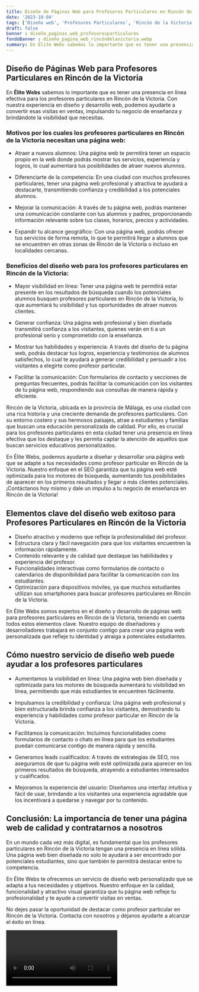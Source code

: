 ```yaml
---
title: Diseño de Páginas Web para Profesores Particulares en Rincón de la Victoria
date: '2023-10-04'
tags: ['Diseño web', 'Profesores Particulares', 'Rincón de la Victoria']
draft: false
banner : diseño_paginas_web_profesoresparticulares
fondoBanner : diseño_pagina_web_rincóndelavictoria.webp
summary: En Élite Webs sabemos lo importante que es tener una presencia en línea efectiva para los profesores particulares en Rincón de la Victoria. Con nuestra experiencia en diseño y desarrollo web, podemos ayudarte a convertir esas visitas en ventas, impulsando tu negocio de enseñanza y brindándote la visibilidad que necesitas.
---
```


## Diseño de Páginas Web para Profesores Particulares en Rincón de la Victoria

En **Élite Webs** sabemos lo importante que es tener una presencia en línea efectiva para los profesores particulares en Rincón de la Victoria. Con nuestra experiencia en diseño y desarrollo web, podemos ayudarte a convertir esas visitas en ventas, impulsando tu negocio de enseñanza y brindándote la visibilidad que necesitas.

### Motivos por los cuales los profesores particulares en Rincón de la Victoria necesitan una página web:

- Atraer a nuevos alumnos: Una página web te permitirá tener un espacio propio en la web donde podrás mostrar tus servicios, experiencia y logros, lo cual aumentará tus posibilidades de atraer nuevos alumnos.

- Diferenciarte de la competencia: En una ciudad con muchos profesores particulares, tener una página web profesional y atractiva te ayudará a destacarte, transmitiendo confianza y credibilidad a los potenciales alumnos.

- Mejorar la comunicación: A través de tu página web, podrás mantener una comunicación constante con tus alumnos y padres, proporcionando información relevante sobre tus clases, horarios, precios y actividades.

- Expandir tu alcance geográfico: Con una página web, podrás ofrecer tus servicios de forma remota, lo que te permitirá llegar a alumnos que se encuentren en otras zonas de Rincón de la Victoria o incluso en localidades cercanas.

### Beneficios del diseño web para los profesores particulares en Rincón de la Victoria:

- Mayor visibilidad en línea: Tener una página web te permitirá estar presente en los resultados de búsqueda cuando los potenciales alumnos busquen profesores particulares en Rincón de la Victoria, lo que aumentará tu visibilidad y tus oportunidades de atraer nuevos clientes.

- Generar confianza: Una página web profesional y bien diseñada transmitirá confianza a los visitantes, quienes verán en ti a un profesional serio y comprometido con la enseñanza.

- Mostrar tus habilidades y experiencia: A través del diseño de tu página web, podrás destacar tus logros, experiencia y testimonios de alumnos satisfechos, lo cual te ayudará a generar credibilidad y persuadir a los visitantes a elegirte como profesor particular.

- Facilitar la comunicación: Con formularios de contacto y secciones de preguntas frecuentes, podrás facilitar la comunicación con los visitantes de tu página web, respondiendo sus consultas de manera rápida y eficiente.

Rincón de la Victoria, ubicada en la provincia de Málaga, es una ciudad con una rica historia y una creciente demanda de profesores particulares. Con su entorno costero y sus hermosos paisajes, atrae a estudiantes y familias que buscan una educación personalizada de calidad. Por ello, es crucial para los profesores particulares en esta ciudad tener una presencia en línea efectiva que los destaque y les permita captar la atención de aquellos que buscan servicios educativos personalizados.

En Élite Webs, podemos ayudarte a diseñar y desarrollar una página web que se adapte a tus necesidades como profesor particular en Rincón de la Victoria. Nuestro enfoque en el SEO garantiza que tu página web esté optimizada para los motores de búsqueda, aumentando tus posibilidades de aparecer en los primeros resultados y llegar a más clientes potenciales. ¡Contáctanos hoy mismo y dale un impulso a tu negocio de enseñanza en Rincón de la Victoria!

<GifSeo />

<Cta />

## Elementos clave del diseño web exitoso para Profesores Particulares en Rincón de la Victoria

- Diseño atractivo y moderno que refleje la profesionalidad del profesor.
- Estructura clara y fácil navegación para que los visitantes encuentren la información rápidamente.
- Contenido relevante y de calidad que destaque las habilidades y experiencia del profesor.
- Funcionalidades interactivas como formularios de contacto o calendarios de disponibilidad para facilitar la comunicación con los estudiantes.
- Optimización para dispositivos móviles, ya que muchos estudiantes utilizan sus smartphones para buscar profesores particulares en Rincón de la Victoria.

En Élite Webs somos expertos en el diseño y desarrollo de páginas web para profesores particulares en Rincón de la Victoria, teniendo en cuenta todos estos elementos clave. Nuestro equipo de diseñadores y desarrolladores trabajará en conjunto contigo para crear una página web personalizada que refleje tu identidad y atraiga a potenciales estudiantes.

## Cómo nuestro servicio de diseño web puede ayudar a los profesores particulares

- Aumentamos la visibilidad en línea: Una página web bien diseñada y optimizada para los motores de búsqueda aumentará tu visibilidad en línea, permitiendo que más estudiantes te encuentren fácilmente.

- Impulsamos la credibilidad y confianza: Una página web profesional y bien estructurada brinda confianza a los visitantes, demostrando tu experiencia y habilidades como profesor particular en Rincón de la Victoria.

- Facilitamos la comunicación: Incluimos funcionalidades como formularios de contacto o chats en línea para que los estudiantes puedan comunicarse contigo de manera rápida y sencilla.

- Generamos leads cualificados: A través de estrategias de SEO, nos aseguramos de que tu página web esté optimizada para aparecer en los primeros resultados de búsqueda, atrayendo a estudiantes interesados y cualificados.

- Mejoramos la experiencia del usuario: Diseñamos una interfaz intuitiva y fácil de usar, brindando a los visitantes una experiencia agradable que los incentivará a quedarse y navegar por tu contenido.

## Conclusión: La importancia de tener una página web de calidad y contratarnos a nosotros

En un mundo cada vez más digital, es fundamental que los profesores particulares en Rincón de la Victoria tengan una presencia en línea sólida. Una página web bien diseñada no solo te ayudará a ser encontrado por potenciales estudiantes, sino que también te permitirá destacar entre tu competencia.

En Élite Webs te ofrecemos un servicio de diseño web personalizado que se adapta a tus necesidades y objetivos. Nuestro enfoque en la calidad, funcionalidad y atractivo visual garantiza que tu página web refleje tu profesionalidad y te ayude a convertir visitas en ventas.

No dejes pasar la oportunidad de destacar como profesor particular en Rincón de la Victoria. Contacta con nosotros y déjanos ayudarte a alcanzar el éxito en línea.

<Video />

<CtaBot job='Profesores Particulares' city='Rincón de la Victoria'/>

<Gmaps query='Rincón de la Victoria+españa+maps' />